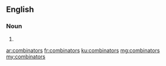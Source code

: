 ==English==

===Noun===
{{head|en}}

# {{plural of|combinator}}

[[ar:combinators]]
[[fr:combinators]]
[[ku:combinators]]
[[mg:combinators]]
[[my:combinators]]